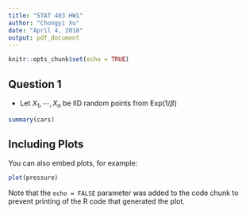 ```yaml
---
title: "STAT 403 HW1"
author: "Chongyi Xu"
date: "April 4, 2018"
output: pdf_document
---
```


```r
knitr::opts_chunk$set(echo = TRUE)
```

## Question 1
  * Let $X_1 ,\cdots, X_n$ be IID random points from Exp(1/$\beta$)

```r
summary(cars)
```

## Including Plots

You can also embed plots, for example:

```r
plot(pressure)
```

Note that the `echo = FALSE` parameter was added to the code chunk to prevent printing of the R code that generated the plot.
